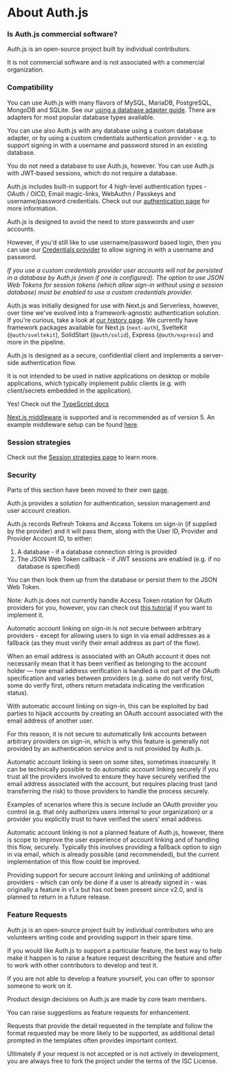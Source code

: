 
# About Auth.js

### Is Auth.js commercial software?

Auth.js is an open-source project built by individual contributors.

It is not commercial software and is not associated with a commercial organization.

### Compatibility

<Accordions>
<Accordion title="What databases does Auth.js support?">

You can use Auth.js with many flavors of MySQL, MariaDB, PostgreSQL, MongoDB and SQLite. See our [using a database adapter guide](/getting-started/database). There are adapters for most popular database types available.

You can use also Auth.js with any database using a custom database adapter, or by using a custom credentials authentication provider - e.g. to support signing in with a username and password stored in an existing database.

You do not need a database to use Auth.js, however. You can use Auth.js with JWT-based sessions, which do not require a database.

</Accordion>

<Accordion title="What authentication services does Auth.js support?">

Auth.js includes built-in support for 4 high-level authentication types - OAuth / OICD, Email magic-links, WebAuthn / Passkeys and username/password credentials. Check out our [authentication page](/getting-started/authentication) for more information.

</Accordion>

<Accordion title="Does Auth.js support signing in with a username and password?">

Auth.js is designed to avoid the need to store passwords and user accounts.

However, if you'd still like to use username/password based login, then you can use our [Credentials provider](/getting-started/authentication/credentials) to allow signing in with a username and password.

_If you use a custom credentials provider user accounts will not be persisted in a database by Auth.js (even if one is configured). The option to use JSON Web Tokens for session tokens (which allow sign-in without using a session database) must be enabled to use a custom credentials provider._

</Accordion>

<Accordion title="Can I use Auth.js with a website that does not use Next.js?">

Auth.js was initially designed for use with Next.js and Serverless, however, over time we've evolved into a framework-agnostic authentication solution. If you're curious, take a look at [our history page](/contributors#history). We currently have framework packages available for Next.js (`next-auth`), SvelteKit (`@auth/sveltekit`), SolidStart (`@auth/solid`), Express (`@auth/express`) and more in the pipeline.

</Accordion>

<Accordion title="Can I use Auth.js with React Native?">

Auth.js is designed as a secure, confidential client and implements a server-side authentication flow.

It is not intended to be used in native applications on desktop or mobile applications, which typically implement public clients (e.g. with client/secrets embedded in the application).

</Accordion>

<Accordion title="Is Auth.js supporting TypeScript?">

Yes! Check out the [TypeScript docs](/getting-started/typescript)

</Accordion>

<Accordion title="Is Auth.js compatible with Next.js 12 Middleware?">

[Next.js middleware](https://nextjs.org/docs/middleware) is supported and is recommended as of version 5. An example middleware setup can be found [here](/getting-started/session-management/protecting#nextjs-middleware).

</Accordion>
</Accordions>

### Session strategies

Check out the [Session strategies page](/concepts/session-strategies) to learn more.

### Security

Parts of this section have been moved to their own [page](/security).

<Accordions>
<Accordion title="How do I get Refresh Tokens and Access Tokens for an OAuth account?">

Auth.js provides a solution for authentication, session management and user account creation.

Auth.js records Refresh Tokens and Access Tokens on sign-in (if supplied by the provider) and it will pass them, along with the User ID, Provider and Provider Account ID, to either:

1. A database - if a database connection string is provided
2. The JSON Web Token callback - if JWT sessions are enabled (e.g. if no database is specified)

You can then look them up from the database or persist them to the JSON Web Token.

Note: Auth.js does not currently handle Access Token rotation for OAuth providers for you, however, you can check out [this tutorial](/guides/refresh-token-rotation) if you want to implement it.

</Accordion>
<Accordion title="When I sign in with another account with the same email address, why are accounts not linked automatically?">

Automatic account linking on sign-in is not secure between arbitrary providers - except for allowing users to sign in via email addresses as a fallback (as they must verify their email address as part of the flow).

When an email address is associated with an OAuth account it does not necessarily mean that it has been verified as belonging to the account holder — how email address verification is handled is not part of the OAuth specification and varies between providers (e.g. some do not verify first, some do verify first, others return metadata indicating the verification status).

With automatic account linking on sign-in, this can be exploited by bad parties to hijack accounts by creating an OAuth account associated with the email address of another user.

For this reason, it is not secure to automatically link accounts between arbitrary providers on sign-in, which is why this feature is generally not provided by an authentication service and is not provided by Auth.js.

Automatic account linking is seen on some sites, sometimes insecurely. It can be technically possible to do automatic account linking securely if you trust all the providers involved to ensure they have securely verified the email address associated with the account, but requires placing trust (and transferring the risk) to those providers to handle the process securely.

Examples of scenarios where this is secure include an OAuth provider you control (e.g. that only authorizes users internal to your organization) or a provider you explicitly trust to have verified the users' email address.

Automatic account linking is not a planned feature of Auth.js, however, there is scope to improve the user experience of account linking and of handling this flow, securely. Typically this involves providing a fallback option to sign in via email, which is already possible (and recommended), but the current implementation of this flow could be improved.

Providing support for secure account linking and unlinking of additional providers - which can only be done if a user is already signed in - was originally a feature in v1.x but has not been present since v2.0, and is planned to return in a future release.

</Accordion>
</Accordions>

### Feature Requests

<Accordions>
<Accordion title="Why doesn't Auth.js support [a particular feature]?">

Auth.js is an open-source project built by individual contributors who are volunteers writing code and providing support in their spare time.

If you would like Auth.js to support a particular feature, the best way to help make it happen is to raise a feature request describing the feature and offer to work with other contributors to develop and test it.

If you are not able to develop a feature yourself, you can offer to sponsor someone to work on it.

</Accordion>
<Accordion title="I disagree with a design decision, how can I change your mind?">

Product design decisions on Auth.js are made by core team members.

You can raise suggestions as feature requests for enhancement.

Requests that provide the detail requested in the template and follow the format requested may be more likely to be supported, as additional detail prompted in the templates often provides important context.

Ultimately if your request is not accepted or is not actively in development, you are always free to fork the project under the terms of the ISC License.

</Accordion>
</Accordions>
